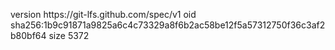 version https://git-lfs.github.com/spec/v1
oid sha256:1b9c91871a9825a6c4c73329a8f6b2ac58be12f5a57312750f36c3af2b80bf64
size 5372
